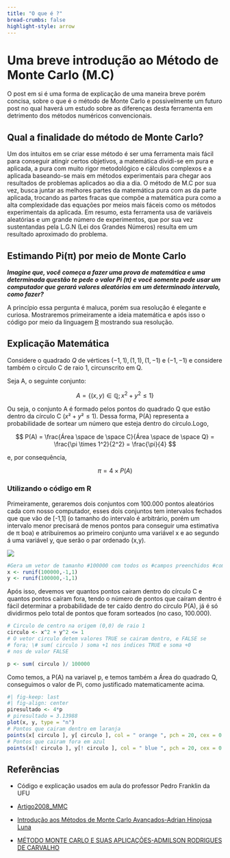 ```yaml
---
title: "O que é ?"
bread-crumbs: false
highlight-style: arrow
---
```


# Uma breve introdução ao Método de Monte Carlo (M.C)

O post em si é uma forma de explicação de uma maneira breve porém concisa, sobre o que é o método de Monte Carlo e possivelmente um futuro post no qual haverá um estudo sobre as diferenças desta ferramenta em detrimento dos métodos numéricos convencionais.

## Qual a finalidade do método de Monte Carlo?

Um dos intuitos em se criar esse método é ser uma ferramenta mais fácil para conseguir atingir certos objetivos, a matemática dividi-se em pura e aplicada, a pura com muito rigor metodológico e cálculos complexos e a aplicada baseando-se mais em métodos experimentais para chegar aos resultados de problemas aplicados ao dia a dia. O método de M.C por sua vez, busca juntar as melhores partes da matemática pura com as da parte aplicada, trocando as partes fracas que compõe a matemática pura como a alta complexidade das equações por meios mais fáceis como os métodos experimentais da aplicada. Em resumo, esta ferramenta usa de variáveis aleatórias e um grande número de experimentos, que por sua vez sustentandas pela L.G.N (Lei dos Grandes Números) resulta em um resultado aproximado do problema.

## Estimando Pi(π) por meio de Monte Carlo

***Imagine que, você começa a fazer uma prova de matemática e uma determinada questão te pede o valor Pi (π) e você somente pode usar um computador que gerará valores aleatórios em um determinado intervalo, como fazer?***

A princípio essa pergunta é maluca, porém sua resolução é elegante e curiosa. Mostraremos primeiramente a ideia matemática e após isso o código por meio da linguagem [R](https://www.rdocumentation.org/) mostrando sua resolução.

## Explicação Matemática

Considere o quadrado $Q$ de vértices $(-1, 1), (1,1), (1,-1)$ e $(-1,-1)$ e considere também o círculo C de raio 1, circunscrito em Q.

Seja A, o seguinte conjunto:

$$
  A = \{ (x,y) \in \mathbb{Q}; x^2 + y^2 \leq 1 \}
$$

Ou seja, o conjunto A é formado pelos pontos do quadrado Q que estão dentro da círculo C ($x² + y² ≤ 1$). Dessa forma, P(A) representa a probabilidade de sortear um número que esteja dentro do círculo.Logo,

$$
  P(A) = \frac{Área \space de \space C}{Área \space de \space Q} = \frac{\pi \times 1^2}{2^2} = \frac{\pi}{4}
$$

e, por consequência,

$$
  \pi = 4 \times P(A)
$$

### Utilizando o código em R

Primeiramente, geraremos dois conjuntos com 100.000 pontos aleatórios cada com nosso computador, esses dois conjuntos tem intervalos fechados que que vão de \[-1,1\] (o tamanho do intervalo é arbitrário, porém um intervalo menor precisará de menos pontos para conseguir uma estimativa de π boa) e atribuiremos ao primeiro conjunto uma variável x e ao segundo á uma variável y, que serão o par ordenado (x,y).

![](Imgs/monte_carlo_pt1_circle.png)

```R
#Gera um vetor de tamanho #100000 com todos os #campos preenchidos #com um valor entre -1 e 1 
x <- runif(100000,-1,1) 
y <- runif(100000,-1,1) 
```

Após isso, devemos ver quantos pontos caíram dentro do círculo C e quantos pontos caíram fora, tendo o número de pontos que caíram dentro é fácil determinar a probabilidade de ter caído dentro do círculo P(A), já é só dividirmos pelo total de pontos que foram sorteados (no caso, 100.000).

```r
# Circulo de centro na origem (0,0) de raio 1 
circulo <- x^2 + y^2 <= 1 
# O vetor circulo detem valores TRUE se cairam dentro, e FALSE se 
# fora; \# sum( circulo ) soma +1 nos indices TRUE e soma +0 
# nos de valor FALSE 

p <- sum( circulo )/ 100000 
```

Como temos, a P(A) na variavel p, e temos também a Área do quadrado Q, conseguimos o valor de Pi, como justificado matematicamente acima.

```R
#| fig-keep: last
#| fig-align: center
piresultado <- 4*p 
# piresultado = 3.13988 
plot(x, y, type = "n") 
# Pontos que cairam dentro em laranja 
points(x[ circulo ], y[ circulo ], col = " orange ", pch = 20, cex = 0.5) 
# Pontos que cairam fora em azul 
points(x[! circulo ], y[! circulo ], col = " blue ", pch = 20, cex = 0.5)
```

## Referências

-   Código e explicação usados em aula do professor Pedro Franklin da UFU

-   [Artigo2008_MMC](https://www.scielo.br/j/qn/a/sJtBCMjy58FLgy74kqRyBmB/?lang=pt)

-   [Introdução aos Métodos de Monte Carlo Avançados-Adrian Hinojosa Luna](https://www.est.ufmg.br/portal/wp-content/uploads/2023/01/RTE_01_2019.pdf)

-   [MÉTODO MONTE CARLO E SUAS APLICAÇÕES-ADMILSON RODRIGUES DE CARVALHO](http://repositorio.ufrr.br:8080/jspui/bitstream/prefix/388/1/M%C3%A9todo%20Monte%20Carlo%20e%20suas%20aplica%C3%A7%C3%B5es...%20Carvalho.pdf)
